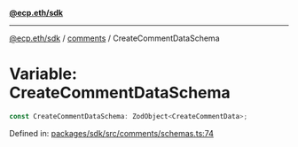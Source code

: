 [**@ecp.eth/sdk**](../../index.mdx)

***

[@ecp.eth/sdk](/sdk-reference/index.mdx) / [comments](/sdk-reference/comments/index.mdx) / CreateCommentDataSchema

# Variable: CreateCommentDataSchema

```ts
const CreateCommentDataSchema: ZodObject<CreateCommentData>;
```

Defined in: [packages/sdk/src/comments/schemas.ts:74](https://github.com/ecp-eth/comments-monorepo/blob/main/packages/sdk/src/comments/schemas.ts#L74)
